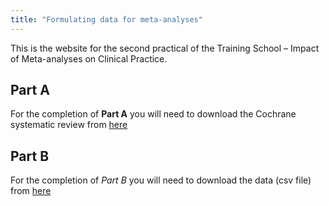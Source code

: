 ```yaml
---
title: "Formulating data for meta-analyses"
---
```


This is the website for the second practical of the Training School -- Impact of
Meta-analyses on Clinical Practice.

## Part A

For the completion of **Part A** you will need to download the Cochrane systematic review from [here](https://www.cochranelibrary.com/cdsr/doi/10.1002/14651858.CD009865.pub2/epdf/full/en)

## Part B

For the completion of *Part B* you will need to download the data (csv file)
from [here](https://github.com/rekkasa-presentations/meta_analysis_practical_20240926/blob/develop/data/practical_20240926.csv)
